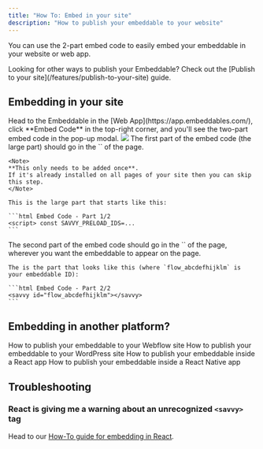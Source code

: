 ```yaml
---
title: "How To: Embed in your site"
description: "How to publish your embeddable to your website"
---
```


You can use the 2-part embed code to easily embed your embeddable in your website or web app.

<Tip>
  Looking for other ways to publish your Embeddable? Check out the [Publish to your site](/features/publish-to-your-site) guide.
</Tip>

## Embedding in your site

<Steps>
  <Step title="Grab the embed code" titleSize="h3">
    Head to the Embeddable in the [Web App](https://app.embeddables.com/), click **Embed Code** in the top-right corner,
    and you'll see the two-part embed code in the pop-up modal.
    <Frame>
      <img src="https://assets.embeddables.com/2025-04-1011_18708467466947587.12.05.gif" />
    </Frame>
  </Step>
  <Step title="Insert the first part in the Head">
    The first part of the embed code (the large part) should go in the `<HEAD>` of the page.

    <Note>
    **This only needs to be added once**.
    If it's already installed on all pages of your site then you can skip this step.
    </Note>

    This is the large part that starts like this:

    ```html Embed Code - Part 1/2
    <script> const SAVVY_PRELOAD_IDS=...
    ```

  </Step>
  <Step title="Insert the second part in the Body">
    The second part of the embed code should go in the `<BODY>` of the page, wherever you want the embeddable to appear on the page.

    The is the part that looks like this (where `flow_abcdefhijklm` is your embeddable ID):

    ```html Embed Code - Part 2/2
    <savvy id="flow_abcdefhijklm"></savvy>
    ```

  </Step>
</Steps>

## Embedding in another platform?

<CardGroup cols={2}>
  <Card title="How To: Embed in a Webflow site" icon="webflow" href="/how-to/embed-in-your-webflow-site">
    How to publish your embeddable to your Webflow site
  </Card>
  <Card title="How To: Embed in a WordPress site" icon="wordpress" href="/how-to/embed-in-your-wordpress-site">
    How to publish your embeddable to your WordPress site
  </Card>
  <Card title="How To: Embed in a React app" icon="react" href="/how-to/embed-in-react">
    How to publish your embeddable inside a React app
  </Card>
  <Card
    title="How To: Embed in a React Native app"
    icon="mobile-screen-button"
    href="/how-to/embed-in-react-native"
  >
    How to publish your embeddable inside a React Native app
  </Card>
</CardGroup>

## Troubleshooting

### React is giving me a warning about an unrecognized `<savvy>` tag

Head to our [How-To guide for embedding in React](/how-to/embed-in-react).
